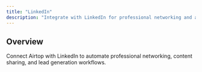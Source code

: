 ```yaml
---
title: "LinkedIn"
description: "Integrate with LinkedIn for professional networking and automation"
---
```


## Overview

Connect Airtop with LinkedIn to automate professional networking, content sharing, and lead generation workflows.
